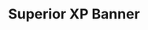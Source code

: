 ---
title: "Superior XP Banner"
meta_title: "Superior XP Banner craft"
description: "Craft de Superior XP Banner"
rank: "a"
draft: false
name: "Superior XP Banner"
recipe_img: "https://wiki.pokexgames.com/images/c/c8/Superior_XP_Banner.png"
level: 80
craft_time: 21600
result: 1
value_npc: 1
ingredients:
  - name: "Blue Tissue"
    quantity: 12
    item_img: "https://wiki.pokexgames.com/images/f/f6/Blue_Tissue.png"
    value_npc: 1
  - name: "Fashion Point"
    quantity: 80
    item_img: "https://wiki.pokexgames.com/images/0/07/Fashion_Point.png"
    value_npc: 1
---